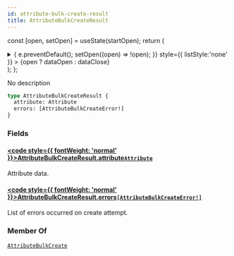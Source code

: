 ```yaml
---
id: attribute-bulk-create-result
title: AttributeBulkCreateResult
---
```






const [open, setOpen] = useState(startOpen);
return (
<details {...(open ? { open: true } : {})} className="details" style={{ border:'none', boxShadow:'none', background:'var(--ifm-background-color)' }}>
<summary
onClick={(e) => {
e.preventDefault();
setOpen((open) => !open);
}}
style={{ listStyle:'none' }} >
{open ? dataOpen : dataClose}
</summary>
{open && children}
</details>
);
};

No description

```graphql
type AttributeBulkCreateResult {
  attribute: Attribute
  errors: [AttributeBulkCreateError!]
}
```

### Fields

#### [<code style={{ fontWeight: 'normal' }}>AttributeBulkCreateResult.<b>attribute</b></code>](#)<Bullet />[`Attribute`](../../../api-reference/attributes/objects/attribute.mdx) <Badge class="badge badge--secondary" text="object"/> <Badge class="badge badge--secondary" text="attributes"/>

Attribute data.

#### [<code style={{ fontWeight: 'normal' }}>AttributeBulkCreateResult.<b>errors</b></code>](#)<Bullet />[`[AttributeBulkCreateError!]`](../../../api-reference/attributes/objects/attribute-bulk-create-error.mdx) <Badge class="badge badge--secondary" text="list"/> <Badge class="badge badge--secondary" text="object"/> <Badge class="badge badge--secondary" text="attributes"/>

List of errors occurred on create attempt.

### Member Of

[`AttributeBulkCreate`](../../../api-reference/attributes/objects/attribute-bulk-create.mdx) <Badge class="badge badge--secondary" text="object"/>
